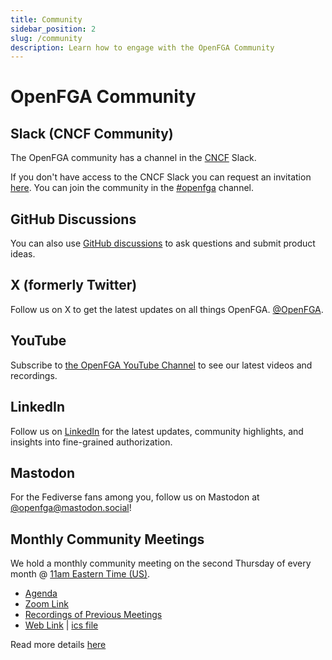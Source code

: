```yaml
---
title: Community
sidebar_position: 2
slug: /community
description: Learn how to engage with the OpenFGA Community
---
```

# OpenFGA Community

## Slack (CNCF Community)
The OpenFGA community has a channel in the [CNCF](https://cncf.io) Slack.

If you don't have access to the CNCF Slack you can request an invitation [here](https://slack.cncf.io). You can join the community in the [#openfga](https://cloud-native.slack.com/archives/C06G1NNH47N) channel.

## GitHub Discussions
You can also use [GitHub discussions](https://github.com/orgs/openfga/discussions) to ask questions and submit product ideas.

## X (formerly Twitter)
Follow us on X to get the latest updates on all things OpenFGA. [@OpenFGA](https://twitter.com/OpenFGA).

## YouTube
Subscribe to [the OpenFGA YouTube Channel](https://www.youtube.com/@OpenFGA) to see our latest videos and recordings.

## LinkedIn
Follow us on [LinkedIn](https://www.linkedin.com/company/openfga/) for the latest updates, community highlights, and insights into fine-grained authorization.

## Mastodon
For the Fediverse fans among you, follow us on Mastodon at [@openfga@mastodon.social](https://mastodon.social/@openfga)!

## Monthly Community Meetings
We hold a monthly community meeting on the second Thursday of every month @ [11am Eastern Time (US)](https://www.worldtimebuddy.com/?qm=1&lid=12,100,5,6,8&h=5&sln=11-12&hf=1).

* [Agenda](https://docs.google.com/document/d/1Y6rbD0xpGLVl-7CmeMgxi56_a0ibIQ_RojvWBbT9MZk/edit#)
* [Zoom Link](https://okta.zoom.us/j/92836372678?pwd=aTE0M3JNK0tDQWxHOWdvNnlmWCtYZz09)
* [Recordings of Previous Meetings](https://www.youtube.com/playlist?list=PLUR5l-oTFZqUneyHz-h4WzaJssgxBXdxB)
* [Web Link](https://calendar.google.com/calendar/embed?src=daf2d94b4d60979d468faf274e98d098b03bc08adfaf25d8c27ff0ad8d344f2a%40group.calendar.google.com) | [ics file](https://calendar.google.com/calendar/ical/38a445a2801a268987d9e566b2b8f60d90bb615c4a9678c7c2c992020a166bf2%40group.calendar.google.com/public/basic.ics)

Read more details [here](https://github.com/openfga/community/blob/main/community-meetings.md)
